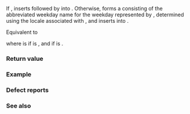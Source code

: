 {{cpp/chrono/title|1=operator&lt;&lt;{{petty|(std::chrono::weekday)}}}}
{{cpp/chrono/weekday/navbar}}
{{ddcl|header=chrono|since=c++20|
template&lt; class CharT, class Traits &gt;
std::basic_ostream&lt;CharT, Traits&gt;&amp;
    operator&lt;&lt;( std::basic_ostream&lt;CharT, Traits&gt;&amp; os, const std::chrono::weekday&amp; wd );
}}

If {{c|!wd.ok()}}, inserts {{c|wd.c_encoding()}} followed by {{c|" is not a valid weekday"}} into {{c|os}}. Otherwise, forms a {{c|std::basic_string&lt;CharT&gt;}} {{c|s}} consisting of the abbreviated weekday name for the weekday represented by {{c|wd}}, determined using the locale associated with {{c|os}}, and inserts {{c|s}} into {{c|os}}.

Equivalent to

{{cc|
return os &lt;&lt; (wd.ok() ?
    std::format(os.getloc(), STATICALLY_WIDEN&lt;CharT&gt;("{:L%a}"), wd) :
    std::format(os.getloc(), STATICALLY_WIDEN&lt;CharT&gt;("{} is not a valid weekday"),
                wd.c_encoding()));
}}

where {{c|STATICALLY_WIDEN&lt;CharT&gt;("...")}} is {{c|"..."}} if {{tt|CharT}} is {{c|char}}, and {{c|L"..."}} if {{tt|CharT}} is {{c|wchar_t}}.

===Return value===
{{c|os}}

===Example===
{{example}}

===Defect reports===
{{dr list begin}}
{{dr list item|paper=P2372R3|std=C++20|before=the given locale was used by default|after={{ttb|L}} is needed to use the given locale}}
{{dr list end}}

===See also===
{{dsc begin}}
{{dsc inc|cpp/utility/format/dsc format}}
{{dsc inc|cpp/chrono/dsc formatter|weekday}}
{{dsc end}}

{{langlinks|de|es|ja|ru|zh}}